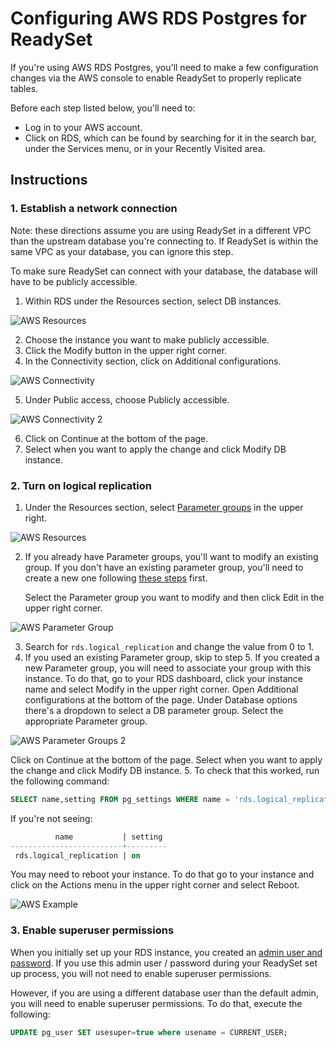
# Configuring AWS RDS Postgres for ReadySet

If you're using AWS RDS Postgres, you'll need to make a few configuration changes
via the AWS console to enable ReadySet to properly replicate tables.  

Before each step listed below, you'll need to:

- Log in to your AWS account.
- Click on RDS, which can be found by searching for it in the search bar, under the Services menu, or in your Recently Visited area. 

## Instructions
### 1. Establish a network connection
<Callout type="info"> Note: these directions assume you are using ReadySet in a different VPC than the upstream database you're connecting to. If ReadySet is within the same VPC as your database, you can ignore this step.</Callout>

To make sure ReadySet can connect with your database, the database will have to be publicly accessible.

1. Within RDS under the Resources section, select DB instances.

![AWS Resources](/aws-rds-3.png)

2. Choose the instance you want to make publicly accessible.
3. Click the Modify button in the upper right corner.
4. In the Connectivity section, click on Additional configurations.	

![AWS Connectivity](/aws-rds-1.png)

5. Under Public access, choose Publicly accessible.

![AWS Connectivity 2](/aws-rds-2.png)

6. Click on Continue at the bottom of the page.
7. Select when you want to apply the change and click Modify DB instance.

### 2. Turn on logical replication

1. Under the Resources section, select [Parameter groups](https://docs.aws.amazon.com/AmazonRDS/latest/UserGuide/USER_WorkingWithDBInstanceParamGroups.html) in the upper right.

![AWS Resources](/aws-rds-3.png)

2. If you already have Parameter groups, you'll want to modify an existing group. If you don't have an existing parameter group, you'll need to create a new one following [these steps](https://docs.aws.amazon.com/AmazonRDS/latest/UserGuide/USER_WorkingWithDBInstanceParamGroups.html) first. 

    Select the Parameter group you want to modify and then click Edit in the upper right corner.

![AWS Parameter Group](/aws-rds-10.png)

3. Search for `rds.logical_replication` and change the value from 0 to 1.
4. If you used an existing Parameter group, skip to step 5. If you created a new Parameter group, you will need to associate your group with this instance. To do that, go to your RDS dashboard, click your instance name and select Modify in the upper right corner. Open Additional configurations at the bottom of the page. Under Database options there's a dropdown to 
select a DB parameter group. Select the appropriate Parameter group.

![AWS Parameter Groups 2](/aws-rds-4.png)

Click on Continue at the bottom of the page. Select when you want to apply the change and click 
Modify DB instance.
5. To check that this worked, run the following command:

```sql copy
SELECT name,setting FROM pg_settings WHERE name = 'rds.logical_replication';
```

If you're not seeing: 

```sql
          name           | setting
-------------------------+---------
 rds.logical_replication | on
 ```


You may need to reboot your instance. To do that go to your instance and click on the Actions menu in the upper right corner and select Reboot. 

![AWS Example](/aws-rds-5.png)


### 3. Enable superuser permissions

When you initially set up your RDS instance, you created an [admin user and password](https://docs.aws.amazon.com/AmazonRDS/latest/UserGuide/CHAP_SettingUp.html#sign-up-for-aws). If you use this admin user / password during your ReadySet set up process, you will not need to enable superuser permissions.

However, if you are using a different database user than the default admin, you will need to enable superuser permissions.  To do that, execute the following:

```sql copy
UPDATE pg_user SET usesuper=true where usename = CURRENT_USER;
```
